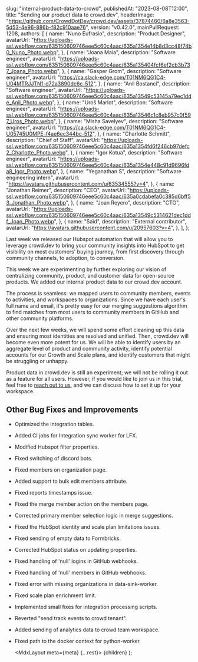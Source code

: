 
  slug: "internal-product-data-to-crowd",
  publishedAt: "2023-08-08T12:00",
  title: "Sending our product data to crowd.dev",
  headerImage:
    "https://github.com/CrowdDotDev/crowd.dev/assets/37874460/6a8e3563-5d53-4e96-886b-f82c910aae76",
  version: "v0.42.0",
  mainPullRequest: 1208,
  authors: [
    {
      name: "Nuno Eufrasio",
      description: "Product Designer",
      avatarUrl:
        "https://uploads-ssl.webflow.com/635150609746eee5c60c4aac/635a1354e14b8d3cc48f74b0_Nuno_Photo.webp",
    },
    {
      name: "Joana Maia",
      description: "Software engineer",
      avatarUrl:
        "https://uploads-ssl.webflow.com/635150609746eee5c60c4aac/635a135404fcf6ef2cb3b737_Joana_Photo.webp",
    },
    {
      name: "Gasper Grom",
      description: "Software engineer",
      avatarUrl: "https://ca.slack-edge.com/T01NM6QG1C4-U04MTRJJTN1-d72a3890dc6c-512",
    },
    {
      name: "Anil Bostanci",
      description: "Software engineer",
      avatarUrl:
        "https://uploads-ssl.webflow.com/635150609746eee5c60c4aac/635a13549c53145a79ec1dde_Anil_Photo.webp",
    },
    {
      name: "Uroš Marlot",
      description: "Software engineer",
      avatarUrl:
        "https://uploads-ssl.webflow.com/635150609746eee5c60c4aac/635a13546c1c8eb957c0f597_Uros_Photo.webp",
    },
    {
      name: "Misha Savelyev",
      description: "Software engineer",
      avatarUrl: "https://ca.slack-edge.com/T01NM6QG1C4-U05745U0MPE-f4ae6ec344bc-512",
    },
    {
      name: "Charlotte Schmitt",
      description: "Chief of Staff",
      avatarUrl:
        "https://uploads-ssl.webflow.com/635150609746eee5c60c4aac/635a1354fd6f246cb97defc2_Charlotte_Photo.webp",
    },
    {
      name: "Igor Kotua",
      description: "Software engineer",
      avatarUrl:
        "https://uploads-ssl.webflow.com/635150609746eee5c60c4aac/635a1354e448c91d9696fda8_Igor_Photo.webp",
    },
    {
      name: "Yeganathan S",
      description: "Software engineering intern",
      avatarUrl: "https://avatars.githubusercontent.com/u/63534555?v=4",
    },
    {
      name: "Jonathan Reimer",
      description: "CEO",
      avatarUrl:
        "https://uploads-ssl.webflow.com/635150609746eee5c60c4aac/635a0cdabefa0c385d6bff53_Jonathan_Photo.webp",
    },
    {
      name: "Joan Reyero",
      description: "CTO",
      avatarUrl:
        "https://uploads-ssl.webflow.com/635150609746eee5c60c4aac/635a13549c5314621dec1ddf_Joan_Photo.webp",
    },
    {
      name: "Saïd",
      description: "External contributor",
      avatarUrl:
        "https://avatars.githubusercontent.com/u/20957603?v=4",
    },
  ],
};

Last week we released our Hubspot automation that will allow you to leverage crowd.dev to bring your community insights into HubSpot
to get visibility on most customers' buying journey, from first discovery through community channels, to adoption, to conversion.

This week we are experimenting by further exploring our vision of centralizing community, product, and customer data for open-source products.
We added our internal product data to our crowd.dev account.

The process is seamless: we mapped users to community members, events to activities, and workspaces to organizations.
Since we have each user's full name and email, it's pretty easy for our merging suggestions algorithm to find matches from most users to community members in GitHub and other community platforms.

Over the next few weeks, we will spend some effort cleaning up this data and ensuring most identities are resolved and unified. Then, crowd.dev will become even more potent for us. We will be able to identify users by an aggregate level of product and community activity, identify potential accounts for our Growth and Scale plans, and identify customers that might be struggling or unhappy.

Product data in crowd.dev is still an experiment; we will not be rolling it out as a feature for all users. However, if you would like to join us in
this trial, feel free to [reach out to us](https://cal.com/team/CrowdDotDev/custom-plan), and we can discuss how to set it up for your workspace.

## Other Bug Fixes and Improvements

- Optimized the integration tables. <PullRequest number="1205"/>
- Added CI jobs for Integration sync worker for LFX. <PullRequest number="1201"/>
- Modified Hubspot filter properties. <PullRequest number="1211"/>
- Fixed switching of discord bots. <PullRequest number="1236"/>
- Fixed members on organization page. <PullRequest number="1227"/>
- Added support to bulk edit members attribute. <PullRequest number="1177"/>
- Fixed reports timestamps issue. <PullRequest number="1222"/>
- Fixed the merge member action on the members page. <PullRequest number="1217"/>
- Corrected primary member selection logic in merge suggestions. <PullRequest number="1225"/>
- Fixed the HubSpot identity and scale plan limitations issues. <PullRequest number="1213"/>
- Fixed sending of empty data to Formbricks. <PullRequest number="1210"/>
- Corrected HubSpot status on updating properties. <PullRequest number="1206"/>
- Fixed handling of 'null' logins in GitHub webhooks. <PullRequest number="1229"/>
- Fixed handling of 'null' members in GitHub webhooks. <PullRequest number="1226"/>
- Fixed error with missing organizations in data-sink-worker. <PullRequest number="1216"/>
- Fixed scale plan enrichment limit. <PullRequest number="1214"/>
- Implemented small fixes for integration processing scripts. <PullRequest number="1202"/>
- Reverted "send track events to crowd tenant". <PullRequest number="1207"/>
- Added sending of analytics data to crowd team workspace. <PullRequest number="1203"/>
- Fixed path to the docker context for python-worker. <PullRequest number="1204"/>

  <MdxLayout meta={meta} {...rest}>
    {children}
  </MdxLayout>
);
